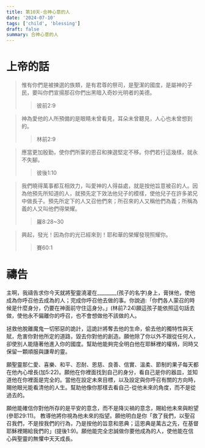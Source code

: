 ```yaml
---
title: 第10天-合神心意的人
date: '2024-07-10'
tags: ['child', 'blessing']
draft: false
summary: 合神心意的人
---
```


# 上帝的話

> 惟有你們是被揀選的族類，是有君尊的祭司，是聖潔的國度，是屬神的子民，要叫你們宣揚那召你們出黑暗入奇妙光明者的美德。
>> 彼前2:9

> 神為愛他的人所預備的是眼睛未曾看見，耳朵未曾聽見，人心也未曾想到的。
>> 林前2:9

> 應當更加殷勤，使你們所蒙的恩召和揀選堅定不移。你們若行這幾樣，就永不失腳。
>> 彼後1:10

> 我們曉得萬事都互相效力，叫愛神的人得益處，就是按他旨意被召的人。因為他預先所知道的人，就預先定下效法他兒子的模樣，使他兒子在許多弟兄中做長子。預先所定下的人又召他們來；所召來的人又稱他們為義；所稱為義的人又叫他們得榮耀。
>> 羅8:28~30

> 興起，發光！因為你的光已經來到！耶和華的榮耀發現照耀你。
>> 賽60:1

# 禱告

主啊，我禱告求你今天就將聖靈澆灌在________(孩子的名字)身上，膏抹他，使他成為你呼召他去成為的人；完成你呼召他去做的事。你說過:「你們各人蒙召的時候是什麼身分，仍要在神面前守住這身分。」(林前7:24)願這孩子能依照這句話去做，使他永不偏離你的呼召，也不會想做他不該做的人。

拯救他脫離魔鬼一切邪惡的詭計，這詭計將奪去他的生命，偷去他的獨特性與天賦，危害你對他所定的道路，毀去你對他的創造。願他除了你以外不跟從任何人，卻使別人能隨著他進入你的國度。幫助他能夠完全明白他在耶穌裡的權柄，同時又保留一顆順服與謙卑的靈。

願聖靈那仁愛、喜樂、和平、忍耐、恩慈、良善、信實、溫柔、節制的果子每天都在他內心增長(加5:22)。願他在你裡面找到自己的身分，看自己是你的器皿，並知道他在你裡面是完全的。當他在設定未來目標，以及設定與你呼召有關的方向時，賜他眼光能看清他的人生。幫助他像你那樣去看自己-從他未來的角度，而不是從過去的。

願他能確信你對他所存的是平安的意念，而不是降災禍的意念，賜給他未來與盼望(參耶29:11)。 教導他將你視為他未來的指望。願他明白是你「救了我們，以聖召召我們，不是按我們的行為，乃是按他的旨意和恩典；這恩典是萬古之先，在基督耶穌裡賜給我們的」(提後1:9)。願他能完全忠誠做你要他成為的人，使他能在信心與聖靈的無懼中天天成長。
